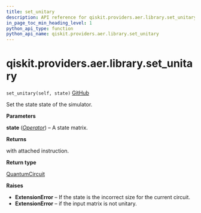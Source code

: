 ```yaml
---
title: set_unitary
description: API reference for qiskit.providers.aer.library.set_unitary
in_page_toc_min_heading_level: 1
python_api_type: function
python_api_name: qiskit.providers.aer.library.set_unitary
---
```


# qiskit.providers.aer.library.set\_unitary

<span id="qiskit.providers.aer.library.set_unitary" />

`set_unitary(self, state)` [GitHub](https://github.com/qiskit/qiskit-aer/tree/stable/0.10/qiskit/providers/aer/library/set_instructions/set_unitary.py "view source code")

Set the state state of the simulator.

**Parameters**

**state** ([*Operator*](qiskit.quantum_info.Operator "qiskit.quantum_info.Operator")) – A state matrix.

**Returns**

with attached instruction.

**Return type**

[QuantumCircuit](qiskit.circuit.QuantumCircuit "qiskit.circuit.QuantumCircuit")

**Raises**

*   **ExtensionError** – If the state is the incorrect size for the current circuit.
*   **ExtensionError** – if the input matrix is not unitary.

